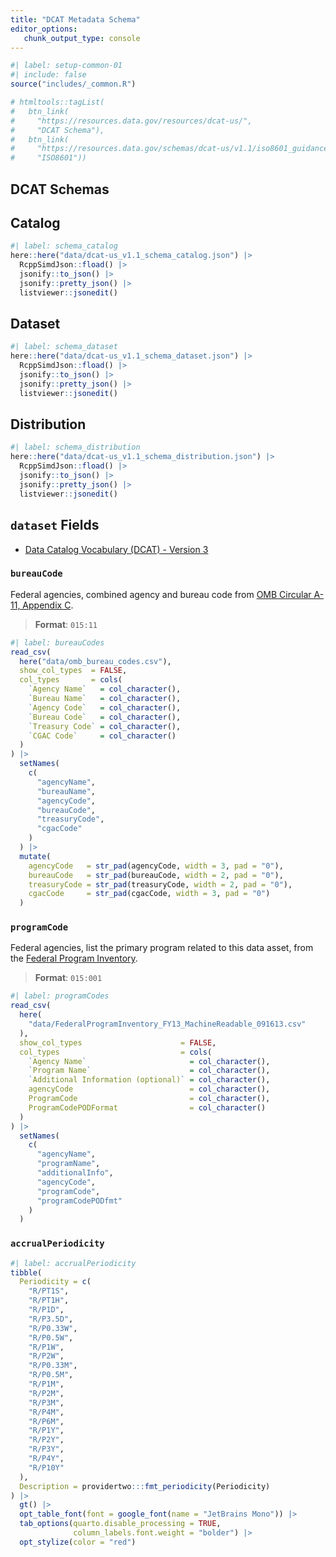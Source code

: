 ```yaml
---
title: "DCAT Metadata Schema"
editor_options: 
   chunk_output_type: console
---
```


```r
#| label: setup-common-01
#| include: false
source("includes/_common.R")

# htmltools::tagList(
#   btn_link(
#     "https://resources.data.gov/resources/dcat-us/", 
#     "DCAT Schema"),
#   btn_link(
#     "https://resources.data.gov/schemas/dcat-us/v1.1/iso8601_guidance/#accrualperiodicity", 
#     "ISO8601"))
```

## DCAT Schemas

## Catalog

```r
#| label: schema_catalog
here::here("data/dcat-us_v1.1_schema_catalog.json") |> 
  RcppSimdJson::fload() |> 
  jsonify::to_json() |> 
  jsonify::pretty_json() |> 
  listviewer::jsonedit()
```

## Dataset

```r
#| label: schema_dataset
here::here("data/dcat-us_v1.1_schema_dataset.json") |> 
  RcppSimdJson::fload() |> 
  jsonify::to_json() |> 
  jsonify::pretty_json() |> 
  listviewer::jsonedit()
```

## Distribution

```r
#| label: schema_distribution
here::here("data/dcat-us_v1.1_schema_distribution.json") |> 
  RcppSimdJson::fload() |> 
  jsonify::to_json() |>
  jsonify::pretty_json() |>
  listviewer::jsonedit()
```


## `dataset` Fields

   * [Data Catalog Vocabulary (DCAT) - Version 3](https://www.w3.org/TR/vocab-dcat/)

### `bureauCode`

Federal agencies, combined agency and bureau code from [OMB Circular A-11, Appendix C](https://obamawhitehouse.archives.gov/sites/default/files/omb/assets/a11_current_year/app_c.pdf). 

> __Format__: `015:11`

```r
#| label: bureauCodes
read_csv(
  here("data/omb_bureau_codes.csv"),
  show_col_types  = FALSE,
  col_types       = cols(
    `Agency Name`   = col_character(),
    `Bureau Name`   = col_character(),
    `Agency Code`   = col_character(),
    `Bureau Code`   = col_character(),
    `Treasury Code` = col_character(),
    `CGAC Code`     = col_character()
  )
) |>
  setNames(
    c(
      "agencyName",
      "bureauName",
      "agencyCode",
      "bureauCode",
      "treasuryCode",
      "cgacCode"
    )
  ) |>
  mutate(
    agencyCode   = str_pad(agencyCode, width = 3, pad = "0"),
    bureauCode   = str_pad(bureauCode, width = 2, pad = "0"),
    treasuryCode = str_pad(treasuryCode, width = 2, pad = "0"),
    cgacCode     = str_pad(cgacCode, width = 3, pad = "0")
  )
```

### `programCode`

Federal agencies, list the primary program related to this data asset, from the [Federal Program Inventory](https://resources.data.gov/schemas/dcat-us/v1.1/FederalProgramInventory_FY13_MachineReadable_091613.csv). 

> __Format__: `015:001`

```r
#| label: programCodes
read_csv(
  here(
    "data/FederalProgramInventory_FY13_MachineReadable_091613.csv"
  ),
  show_col_types                      = FALSE,
  col_types                           = cols(
    `Agency Name`                       = col_character(),
    `Program Name`                      = col_character(),
    `Additional Information (optional)` = col_character(),
    agencyCode                          = col_character(),
    ProgramCode                         = col_character(),
    ProgramCodePODFormat                = col_character()
  )
) |>
  setNames(
    c(
      "agencyName",
      "programName",
      "additionalInfo",
      "agencyCode",
      "programCode",
      "programCodePODfmt"
    )
  )
```

### `accrualPeriodicity`

```r
#| label: accrualPeriodicity
tibble(
  Periodicity = c(
    "R/PT1S",
    "R/PT1H",
    "R/P1D",
    "R/P3.5D",
    "R/P0.33W",
    "R/P0.5W",
    "R/P1W",
    "R/P2W",
    "R/P0.33M",
    "R/P0.5M",
    "R/P1M",
    "R/P2M",
    "R/P3M",
    "R/P4M",
    "R/P6M",
    "R/P1Y",
    "R/P2Y",
    "R/P3Y",
    "R/P4Y",
    "R/P10Y"
  ),
  Description = providertwo:::fmt_periodicity(Periodicity)
) |> 
  gt() |> 
  opt_table_font(font = google_font(name = "JetBrains Mono")) |> 
  tab_options(quarto.disable_processing = TRUE,
              column_labels.font.weight = "bolder") |> 
  opt_stylize(color = "red")
```

